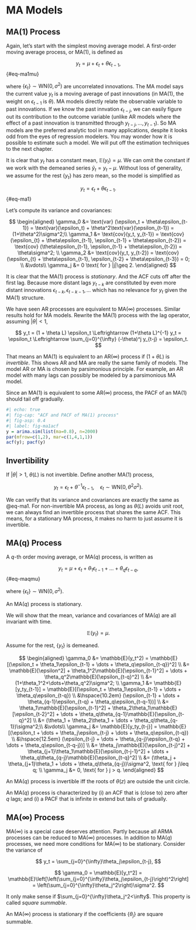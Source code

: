 # MA Models {#sec-ma-models}

## MA(1) Process

Again, let's start with the simplest moving average model. A first-order
moving average process, or MA(1), is defined as

$$
y_t = \mu + \epsilon_t + \theta\epsilon_{t-1}, 
$$ {#eq-ma1mu}

where $\{\epsilon_t\} \sim \text{WN}(0, \sigma^2)$ are uncorrelated
innovations. The MA model says the current value $y_t$ is a moving
average of past innovations (in MA(1), the weight on $\epsilon_{t-1}$ is
$\theta$). MA models directly relate the observable variable to past
innovations. If we know the past innvation $\epsilon_{t-j}$, we can
easily figure out its contribution to the outcome variable (unlike AR
models where the effect of a past innovation is transmitted through
$y_{t-j},\dots,y_{t-1}$). So MA models are the preferred analytic tool
in many applications, despite it looks odd from the eyes of regression
modelers. You may wonder how it is possible to estimate such a model. We
will put off the estimation techniques to the next chapter.

It is clear that $y_t$ has a constant mean, $\mathbb{E}(y_t) = \mu$. We
can omit the constant if we work with the demeaned series
$\tilde{y}_t = y_t - \mu$. Without loss of generality, we assume for the
rest $\{y_t\}$ has zero mean, so the model is simplified as

$$
y_t = \epsilon_t + \theta\epsilon_{t-1}. 
$$ {#eq-ma1}

Let's compute its variance and covariances:

$$
\begin{aligned}
\gamma_0 &= \text{var} (\epsilon_t + \theta\epsilon_{t-1}) = \text{var}(\epsilon_t) + \theta^2\text{var}(\epsilon_{t-1}) = (1+\theta^2)\sigma^2;\\
\gamma_1 &= \text{cov}(y_t, y_{t-1}) = \text{cov}(\epsilon_{t} + \theta\epsilon_{t-1}, \epsilon_{t-1} + \theta\epsilon_{t-2}) = \text{cov} (\theta\epsilon_{t-1}, \epsilon_{t-1} + \theta\epsilon_{t-2}) = \theta\sigma^2; \\
\gamma_2 &= \text{cov}(y_t, y_{t-2}) = \text{cov}(\epsilon_{t} + \theta\epsilon_{t-1}, \epsilon_{t-2} + \theta\epsilon_{t-3}) = 0; \\
&\vdots\\
\gamma_j &= 0 \text{ for } |j|\geq 2.
\end{aligned}
$$

It is clear that the MA(1) process is *stationary*. And the ACF cuts off
after the first lag. Because more distant lags $y_{t-k}$ are constituted
by even more distant innovations $\epsilon_{t-k}, \epsilon_{t-k-1}, ...$
which has no relevance for $y_t$ given the MA(1) structure.

We have seen AR processes are equivalent to MA($\infty$) processes.
Similar results hold for MA models. Rewrite the MA(1) process with the
lag operator, assuming $|\theta| < 1$,

$$
y_t = (1 + \theta L) \epsilon_t \Leftrightarrow
(1+\theta L)^{-1} y_t = \epsilon_t \Leftrightarrow
\sum_{j=0}^{\infty} (-\theta)^j y_{t-j} = \epsilon_t.
$$

That means an MA(1) is equivalent to an AR($\infty$) process if
$(1+\theta L)$ is *invertible*. This shows AR and MA are really the same
family of models. The model AR or MA is chosen by parsimonious
principle. For example, an AR model with many lags can possibly be
modeled by a parsimonious MA model.

Since an MA(1) is equivalent to some AR($\infty$) process, the PACF of
an MA(1) should tail off gradually.

```r
#| echo: true
#| fig-cap: "ACF and PACF of MA(1) process"
#| fig-asp: 0.4
#| label: fig-ma1acf
y = arima.sim(list(ma=0.8), n=2000)
par(mfrow=c(1,2), mar=c(1,4,1,1))
acf(y); pacf(y)
```

::: callout-note
## Invertibility

If $|\theta|>1$, $\theta(L)$ is not invertible. Define another MA(1)
process,

$$
y_t = \epsilon_t + \theta^{-1}\epsilon_{t-1},\quad\epsilon_t\sim\text{WN}(0,\theta^2\sigma^2).
$$

We can verify that its variance and covariances are exactly the same as
@eq-ma1. For non-invertible MA process, as long as $\theta(L)$ avoids
unit root, we can always find an invertible process that shares the same
ACF. This means, for a stationary MA process, it makes no harm to just
assume it is invertible.
:::

## MA(q) Process

A $q$-th order moving average, or MA($q$) process, is written as

$$
y_t = \mu + \epsilon_t + \theta_1\epsilon_{t-1} + \dots + \theta_q\epsilon_{t-q}, 
$$ {#eq-maqmu}

where $\{\epsilon_t\} \sim \text{WN}(0, \sigma^2)$.

::: {#prp-maqstat}
An MA($q$) process is stationary.
:::

::: proof
We will show that the mean, variance and covariances of MA($q$) are all
invariant with time.

$$
\mathbb{E}(y_t)= \mu.
$$

Assume for the rest, $\{y_t\}$ is demeaned.

$$
\begin{aligned}
\gamma_0 &= \mathbb{E}(y_t^2) = \mathbb{E}[(\epsilon_t + \theta_1\epsilon_{t-1} + \dots + \theta_q\epsilon_{t-q})^2] \\
&= \mathbb{E}[\epsilon^2] + \theta_1^2\mathbb{E}[\epsilon_{t-1}^2] + \dots + \theta_q^2\mathbb{E}[\epsilon_{t-q}^2] \\
&= (1+\theta_1^2+\dots+\theta_q^2)\sigma^2; \\
\gamma_1 &= \mathbb{E}[y_ty_{t-1}] = \mathbb{E}[(\epsilon_t + \theta_1\epsilon_{t-1} + \dots + \theta_q\epsilon_{t-q}) \\
&\hspace{10.2em} (\epsilon_{t-1} + \dots + \theta_{q-1}\epsilon_{t-q} + \theta_q\epsilon_{t-q-1})] \\
&= \theta_1\mathbb{E}[\epsilon_{t-1}^2] + \theta_2\theta_1\mathbb{E}[\epsilon_{t-2}^2] + \dots + \theta_q\theta_{q-1}\mathbb{E}[\epsilon_{t-q}^2] \\
&= (\theta_1 + \theta_2\theta_1 + \dots + \theta_q\theta_{q-1})\sigma^2;\\
&\vdots\\
\gamma_j &= \mathbb{E}[y_ty_{t-j}] = \mathbb{E}[(\epsilon_t + \dots + \theta_j\epsilon_{t-j} + \dots + \theta_q\epsilon_{t-q}) \\
&\hspace{12.5em} (\epsilon_{t-j} + \dots + \theta_{q-j}\epsilon_{t-q} + \dots + \theta_q\epsilon_{t-q-j})] \\
&= \theta_j\mathbb{E}[\epsilon_{t-j}^2] + \theta_{j+1}\theta_1\mathbb{E}[\epsilon_{t-j-1}^2] + \dots + \theta_q\theta_{q-j}\mathbb{E}[\epsilon_{t-q}^2] \\
&= (\theta_j + \theta_{j+1}\theta_1 + \dots + \theta_q\theta_{q-j})\sigma^2, \text{ for } j\leq q; \\
\gamma_j &= 0, \text{ for } j > q.
\end{aligned}
$$
:::

::: {#prp-maqinv}
An MA($q$) process is invertible iff the roots of $\theta(z)$ are
outside the unit circle.
:::

::: {#prp-maqacf}
An MA($q$) process is characterized by (i) an ACF that is (close to)
zero after $q$ lags; and (i) a PACF that is infinite in extend but tails
of gradually.
:::

## MA(∞) Process

MA($\infty$) is a special case deserves attention. Partly because all
ARMA processes can be reduced to MA($\infty$) processes. In addition to
MA($q$) processes, we need more conditions for MA($\infty$) to be
stationary. Consider the variance of

$$
y_t = \sum_{j=0}^{\infty}\theta_j\epsilon_{t-j},
$$

$$
\gamma_0 = \mathbb{E}[y_t^2] = \mathbb{E}\left[\left(\sum_{j=0}^{\infty}\theta_j\epsilon_{t-j}\right)^2\right] = \left(\sum_{j=0}^{\infty}\theta_j^2\right)\sigma^2.
$$

It only make sense if $\sum_{j=0}^{\infty}\theta_j^2<\infty$. This
property is called *square summable*.

::: {#prp-mainfst}
An MA($\infty$) process is stationary if the coefficients $\{\theta_j\}$
are square summable.
:::
